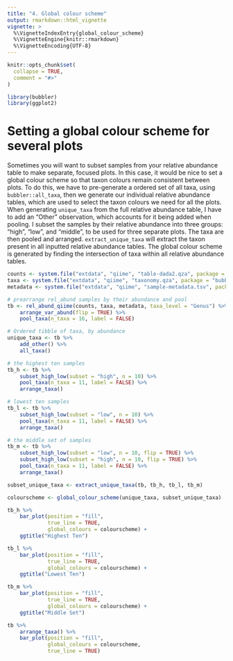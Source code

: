 ```yaml
---
title: "4. Global colour scheme"
output: rmarkdown::html_vignette
vignette: >
  %\VignetteIndexEntry{global_colour_scheme}
  %\VignetteEngine{knitr::rmarkdown}
  %\VignetteEncoding{UTF-8}
---
```


```r
knitr::opts_chunk$set(
  collapse = TRUE,
  comment = "#>"
)
```

```r
library(bubbler)
library(ggplot2)
```

# Setting a global colour scheme for several plots

Sometimes you will want to subset samples from your relative abundance table to make separate, focused plots. In this case, it would be nice to set a global colour scheme so that taxon colours remain consistent between plots. To do this, we have to pre-generate a ordered set of all taxa, using `bubbler::all_taxa`, then we generate our individual relative abundance tables, which are used to select the taxon colours we need for all the plots.\   
\n
When generating `unique_taxa` from the full relative abundance table, I have to add an "Other" observation, which accounts for it being added when pooling. I subset the samples by their relative abundance into three groups: "high", "low", and "middle", to be used for three separate plots. The taxa are then pooled and arranged. `extract_unique_taxa` will extract the taxon present in all inputted relative abundance tables. The global colour scheme is generated by finding the intersection of taxa within all relative abundance tables. 
```r
counts <- system.file("extdata", "qiime", "table-dada2.qza", package = "bubbler")
taxa <- system.file("extdata", "qiime", "taxonomy.qza", package = "bubbler")
metadata <- system.file("extdata", "qiime", "sample-metadata.tsv", package = "bubbler")

# prearrange rel_abund samples by their abundance and pool
tb <- rel_abund_qiime(counts, taxa, metadata, taxa_level = "Genus") %>%
    arrange_var_abund(flip = TRUE) %>%
    pool_taxa(n_taxa = 16, label = FALSE)

# Ordered tibble of taxa, by abundance
unique_taxa <- tb %>%
    add_other() %>%
    all_taxa()

# the highest ten samples
tb_h <- tb %>%
    subset_high_low(subset = "high", n = 10) %>%
    pool_taxa(n_taxa = 11, label = FALSE) %>%
    arrange_taxa()

# lowest ten samples
tb_l <- tb %>%
    subset_high_low(subset = "low", n = 10) %>%
    pool_taxa(n_taxa = 11, label = FALSE) %>%
    arrange_taxa()

# the middle set of samples
tb_m <- tb %>%
    subset_high_low(subset = "low", n = 10, flip = TRUE) %>%
    subset_high_low(subset = "high", n = 10, flip = TRUE) %>%
    pool_taxa(n_taxa = 11, label = FALSE) %>%
    arrange_taxa()

subset_unique_taxa <- extract_unique_taxa(tb, tb_h, tb_l, tb_m)

colourscheme <- global_colour_scheme(unique_taxa, subset_unique_taxa)
```

```r
tb_h %>%
    bar_plot(position = "fill", 
             true_line = TRUE, 
             global_colours = colourscheme) + 
    ggtitle("Highest Ten")

tb_l %>%
    bar_plot(position = "fill", 
             true_line = TRUE, 
             global_colours = colourscheme) + 
    ggtitle("Lowest Ten")

tb_m %>%
    bar_plot(position = "fill",
             true_line = TRUE, 
             global_colours = colourscheme) + 
    ggtitle("Middle Set")
```
```r
tb %>% 
    arrange_taxa() %>%
    bar_plot(position = "fill", 
             global_colours = colourscheme,
             true_line = TRUE)
    
```


